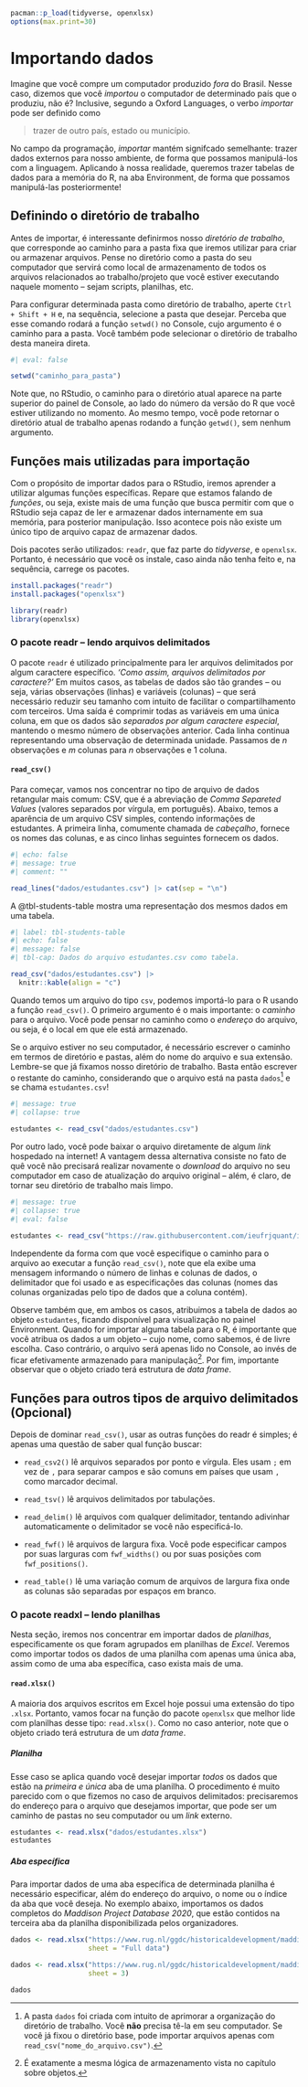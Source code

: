 ```r
pacman::p_load(tidyverse, openxlsx)
options(max.print=30)
```

# Importando dados

Imagine que você compre um computador produzido *fora* do Brasil. Nesse caso, dizemos que você *importou* o computador de determinado país que o produziu, não é? Inclusive, segundo a Oxford Languages, o verbo *importar* pode ser definido como

> trazer de outro país, estado ou município.

No campo da programação, *importar* mantém signifcado semelhante: trazer dados externos para nosso ambiente, de forma que possamos manipulá-los com a linguagem. Aplicando à nossa realidade, queremos trazer tabelas de dados para a memória do R, na aba Environment, de forma que possamos manipulá-las posteriormente!

## Definindo o diretório de trabalho

Antes de importar, é interessante definirmos nosso *diretório de trabalho*, que corresponde ao caminho para a pasta fixa que iremos utilizar para criar ou armazenar arquivos. Pense no diretório como a pasta do seu computador que servirá como local de armazenamento de todos os arquivos relacionados ao trabalho/projeto que você estiver executando naquele momento – sejam scripts, planilhas, etc.

Para configurar determinada pasta como diretório de trabalho, aperte `Ctrl + Shift + H` e, na sequência, selecione a pasta que desejar. Perceba que esse comando rodará a função `setwd()` no Console, cujo argumento é o caminho para a pasta. Você também pode selecionar o diretório de trabalho desta maneira direta.

```r
#| eval: false

setwd("caminho_para_pasta")
```

Note que, no RStudio, o caminho para o diretório atual aparece na parte superior do painel de Console, ao lado do número da versão do R que você estiver utilizando no momento. Ao mesmo tempo, você pode retornar o diretório atual de trabalho apenas rodando a função `getwd()`, sem nenhum argumento.

## Funções mais utilizadas para importação

Com o propósito de importar dados para o RStudio, iremos aprender a utilizar algumas funções específicas. Repare que estamos falando de *funções*, ou seja, existe mais de uma função que busca permitir com que o RStudio seja capaz de ler e armazenar dados internamente em sua memória, para posterior manipulação. Isso acontece pois não existe um único tipo de arquivo capaz de armazenar dados.

Dois pacotes serão utilizados: `readr`, que faz parte do *tidyverse*, e `openxlsx`. Portanto, é necessário que você os instale, caso ainda não tenha feito e, na sequência, carrege os pacotes.

```r
install.packages("readr")
install.packages("openxlsx")

library(readr)
library(openxlsx)
```

### O pacote readr – lendo arquivos delimitados

O pacote `readr` é utilizado principalmente para ler arquivos delimitados por algum caractere específico. *'Como assim, arquivos delimitados por caractere?'* Em muitos casos, as tabelas de dados são tão grandes – ou seja, várias observações (linhas) e variáveis (colunas) – que será necessário reduzir seu tamanho com intuito de facilitar o compartilhamento com terceiros. Uma saída é comprimir todas as variáveis em uma única coluna, em que os dados são *separados por algum caractere especial*, mantendo o mesmo número de observações anterior. Cada linha continua representando uma observação de determinada unidade. Passamos de *n* observações e *m* colunas para *n* observações e 1 coluna.

#### `read_csv()`

Para começar, vamos nos concentrar no tipo de arquivo de dados retangular mais comum: CSV, que é a abreviação de *Comma Separeted Values* (valores separados por vírgula, em português). Abaixo, temos a aparência de um arquivo CSV simples, contendo informações de estudantes. A primeira linha, comumente chamada de *cabeçalho*, fornece os nomes das colunas, e as cinco linhas seguintes fornecem os dados.

```r
#| echo: false
#| message: true
#| comment: ""

read_lines("dados/estudantes.csv") |> cat(sep = "\n")
```

A @tbl-students-table mostra uma representação dos mesmos dados em uma tabela.

```r
#| label: tbl-students-table
#| echo: false
#| message: false
#| tbl-cap: Dados do arquivo estudantes.csv como tabela.

read_csv("dados/estudantes.csv") |>
  knitr::kable(align = "c")
```

Quando temos um arquivo do tipo `csv`, podemos importá-lo para o R usando a função `read_csv()`. O primeiro argumento é o mais importante: o *caminho* para o arquivo. Você pode pensar no caminho como o *endereço* do arquivo, ou seja, é o local em que ele está armazenado.

Se o arquivo estiver no seu computador, é necessário escrever o caminho em termos de diretório e pastas, além do nome do arquivo e sua extensão. Lembre-se que já fixamos nosso diretório de trabalho. Basta então escrever o restante do caminho, considerando que o arquivo está na pasta `dados`[^importando-1] e se chama `estudantes.csv`!

[^importando-1]: A pasta `dados` foi criada com intuito de aprimorar a organização do diretório de trabalho. Você **não** precisa tê-la em seu computador. Se você já fixou o diretório base, pode importar arquivos apenas com `read_csv("nome_do_arquivo.csv")`.

```r
#| message: true
#| collapse: true

estudantes <- read_csv("dados/estudantes.csv")
```

Por outro lado, você pode baixar o arquivo diretamente de algum *link* hospedado na internet! A vantagem dessa alternativa consiste no fato de quê você não precisará realizar novamente o *download* do arquivo no seu computador em caso de atualização do arquivo original – além, é claro, de tornar seu diretório de trabalho mais limpo.

```r
#| message: true
#| collapse: true
#| eval: false

estudantes <- read_csv("https://raw.githubusercontent.com/ieufrjquant/intror/master/dados/estudantes.csv")
```

Independente da forma com que você especifique o caminho para o arquivo ao executar a função `read_csv()`, note que ela exibe uma mensagem informando o número de linhas e colunas de dados, o delimitador que foi usado e as especificações das colunas (nomes das colunas organizadas pelo tipo de dados que a coluna contém).

Observe também que, em ambos os casos, atribuimos a tabela de dados ao objeto `estudantes`, ficando disponível para visualização no painel Environment. Quando for importar alguma tabela para o R, é importante que você atribua os dados a um objeto – cujo nome, como sabemos, é de livre escolha. Caso contrário, o arquivo será apenas lido no Console, ao invés de ficar efetivamente armazenado para manipulação[^importando-2]. Por fim, importante observar que o objeto criado terá estrutura de *data frame*.

[^importando-2]: É exatamente a mesma lógica de armazenamento vista no capítulo sobre objetos.

::: {.callout-tip collapse="true"}
## Funções para outros tipos de arquivo delimitados (Opcional)

Depois de dominar `read_csv()`, usar as outras funções do readr é simples; é apenas uma questão de saber qual função buscar:

-   `read_csv2()` lê arquivos separados por ponto e vírgula. Eles usam `;` em vez de `,` para separar campos e são comuns em países que usam `,` como marcador decimal.

-   `read_tsv()` lê arquivos delimitados por tabulações.

-   `read_delim()` lê arquivos com qualquer delimitador, tentando adivinhar automaticamente o delimitador se você não especificá-lo.

-   `read_fwf()` lê arquivos de largura fixa. Você pode especificar campos por suas larguras com `fwf_widths()` ou por suas posições com `fwf_positions()`.

-   `read_table()` lê uma variação comum de arquivos de largura fixa onde as colunas são separadas por espaços em branco.
:::

### O pacote readxl – lendo planilhas

Nesta seção, iremos nos concentrar em importar dados de *planilhas*, especificamente os que foram agrupados em planilhas de *Excel*. Veremos como importar todos os dados de uma planilha com apenas uma única aba, assim como de uma aba específica, caso exista mais de uma.

#### `read.xlsx()`

A maioria dos arquivos escritos em Excel hoje possui uma extensão do tipo `.xlsx`. Portanto, vamos focar na função do pacote `openxlsx` que melhor lide com planilhas desse tipo: `read.xlsx()`. Como no caso anterior, note que o objeto criado terá estrutura de um *data frame*.

##### Planilha

Esse caso se aplica quando você desejar importar *todos* os dados que estão na *primeira* *e única* aba de uma planilha. O procedimento é muito parecido com o que fizemos no caso de arquivos delimitados: precisaremos do endereço para o arquivo que desejamos importar, que pode ser um caminho de pastas no seu computador ou um *link* externo.

```r
estudantes <- read.xlsx("dados/estudantes.xlsx")
estudantes
```

##### Aba específica

Para importar dados de uma aba específica de determinada planilha é necessário especificar, além do endereço do arquivo, o nome ou o índice da aba que você deseja. No exemplo abaixo, importamos os dados completos do *Maddison Project Database 2020*, que estão contidos na terceira aba da planilha disponibilizada pelos organizadores*.*

```r
dados <- read.xlsx("https://www.rug.nl/ggdc/historicaldevelopment/maddison/data/mpd2020.xlsx", 
                   sheet = "Full data")

dados <- read.xlsx("https://www.rug.nl/ggdc/historicaldevelopment/maddison/data/mpd2020.xlsx", 
                   sheet = 3)

dados
```
